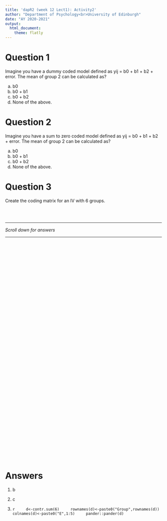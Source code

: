 ---
title: 'dapR2 (week 12 Lect1): Activity2'
author: "Department of Psychology<br>University of Edinburgh"
date: "AY 2020-2021"
output:
  html_document:
    theme: flatly
---
# Question 1

Imagine you have a dummy coded model defined as yij = b0 + b1 + b2 + error. The mean of group 2 can be calculated as? 

a. b0
b. b0 + b1
c. b0 + b2
d. None of the above. 


# Question 2

Imagine you have a sum to zero coded model defined as yij = b0 + b1 + b2 + error. The mean of group 2 can be calculated as? 

a. b0
b. b0 + b1
c. b0 + b2
d. None of the above. 

# Question 3

Create the coding matrix for an IV with 6 groups. 



<br>
<br>

---  

*Scroll down for answers*  
  
---

<div style="margin-bottom:750px;">

</div>


# Answers
 
1. b  

2. c  

3. 
    ```{r echo=FALSE}
    d<-contr.sum(6)
    rownames(d)<-paste0("Group",rownames(d))
    colnames(d)<-paste0("E",1:5)
    pander::pander(d)
    ```



